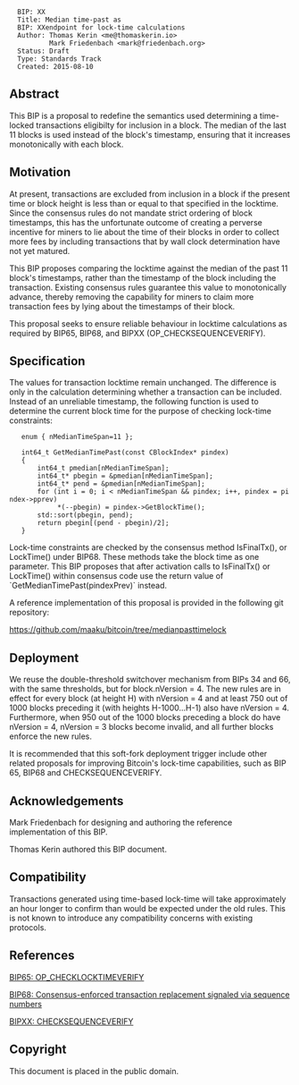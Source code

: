 <pre>
  BIP: XX
  Title: Median time-past as 
  BIP: XXendpoint for lock-time calculations
  Author: Thomas Kerin <me@thomaskerin.io>
          Mark Friedenbach <mark@friedenbach.org>	
  Status: Draft
  Type: Standards Track
  Created: 2015-08-10
</pre>


==Abstract==

This BIP is a proposal to redefine the semantics used determining a
time-locked transactions eligibilty for inclusion in a block. The
median of the last 11 blocks is used instead of the block's timestamp,
ensuring that it increases monotonically with each block.


==Motivation==

At present, transactions are excluded from inclusion in a block if the
present time or block height is less than or equal to that specified
in the locktime. Since the consensus rules do not mandate strict
ordering of block timestamps, this has the unfortunate outcome of
creating a perverse incentive for miners to lie about the time of
their blocks in order to collect more fees by including transactions
that by wall clock determination have not yet matured.

This BIP proposes comparing the locktime against the median of the
past 11 block's timestamps, rather than the timestamp of the block
including the transaction. Existing consensus rules guarantee this
value to monotonically advance, thereby removing the capability for
miners to claim more transaction fees by lying about the timestamps of
their block.

This proposal seeks to ensure reliable behaviour in locktime calculations as 
required by BIP65, BIP68, and BIPXX (OP_CHECKSEQUENCEVERIFY).


==Specification==

The values for transaction locktime remain unchanged. The difference is only in 
the calculation determining whether a transaction can be included. Instead of 
an unreliable timestamp, the following function is used to determine the current 
block time for the purpose of checking lock-time constraints:

    enum { nMedianTimeSpan=11 };
    
    int64_t GetMedianTimePast(const CBlockIndex* pindex)
    {
        int64_t pmedian[nMedianTimeSpan];
        int64_t* pbegin = &pmedian[nMedianTimeSpan];
        int64_t* pend = &pmedian[nMedianTimeSpan];
        for (int i = 0; i < nMedianTimeSpan && pindex; i++, pindex = pindex->pprev)
             *(--pbegin) = pindex->GetBlockTime();
        std::sort(pbegin, pend);
        return pbegin[(pend - pbegin)/2];
    }

Lock-time constraints are checked by the consensus method IsFinalTx(),
or LockTime() under BIP68. These methods take the block time as one
parameter. This BIP proposes that after activation calls to
IsFinalTx() or LockTime() within consensus code use the return value
of `GetMedianTimePast(pindexPrev)` instead.

A reference implementation of this proposal is provided in the
following git repository:

https://github.com/maaku/bitcoin/tree/medianpasttimelock


==Deployment==

We reuse the double-threshold switchover mechanism from BIPs 34 and 66, with the 
same thresholds, but for block.nVersion = 4. The new rules are in effect for 
every block (at height H) with nVersion = 4 and at least 750 out of 1000 blocks 
preceding it (with heights H-1000...H-1) also have nVersion = 4. Furthermore, 
when 950 out of the 1000 blocks preceding a block do have nVersion = 4, 
nVersion = 3 blocks become invalid, and all further blocks enforce the new rules.

It is recommended that this soft-fork deployment trigger include other related 
proposals for improving Bitcoin's lock-time capabilities, such as BIP 65, BIP68
and CHECKSEQUENCEVERIFY.


==Acknowledgements==

Mark Friedenbach for designing and authoring the reference
implementation of this BIP.

Thomas Kerin authored this BIP document.


==Compatibility==

Transactions generated using time-based lock-time will take
approximately an hour longer to confirm than would be expected under
the old rules. This is not known to introduce any compatibility
concerns with existing protocols.


==References==
[https://github.com/bitcoin/bips/blob/master/bip-0065.mediawiki BIP65: OP_CHECKLOCKTIMEVERIFY]

[https://github.com/bitcoin/bips/blob/master/bip-0068.mediawiki BIP68: Consensus-enforced transaction replacement signaled via sequence numbers]

[https://github.com/bitcoin/bips/blob/master/bip-00.mediawiki BIPXX: CHECKSEQUENCEVERIFY]


==Copyright==

This document is placed in the public domain.
